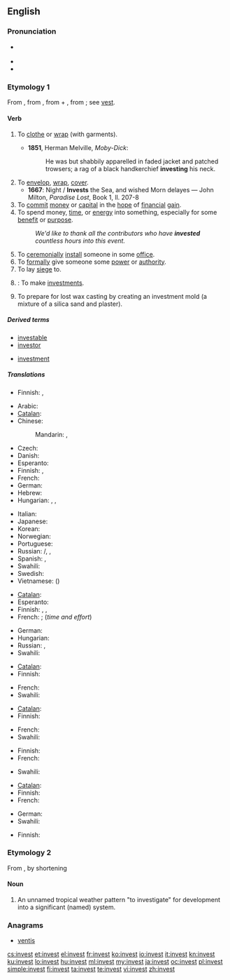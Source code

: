 ==English==

===Pronunciation===
* {{a|UK|US}} {{IPA|/ɪnˈvɛst/}} {{SAMPA|/In.vEst/}}
* {{audio|en-us-invest.ogg|Audio (US)}}
* {{rhymes|ɛst}}

===Etymology 1===
From {{etyl|fr}} {{term|investir}}, from {{etyl|la|en}} {{term|investio||lang=la|to clothe, cover}}, from {{term|in-||in, on}} + {{term|vestio||to clothe, dress}}, from {{term|vestis||clothing}}; see [[vest]].

====Verb====
{{en-verb}}

# {{dated}} To [[clothe]] or [[wrap]] (with garments).
#* '''1851''', Herman Melville, ''Moby-Dick'':
#*: He was but shabbily apparelled in faded jacket and patched trowsers; a rag of a black handkerchief '''investing''' his neck.
# To [[envelop]], [[wrap]], [[cover]].
#* '''1667''': Night / '''Invests''' the Sea, and wished Morn delayes — John Milton, ''Paradise Lost'', Book 1, ll. 207-8
# To [[commit]] [[money]] or [[capital]] in the [[hope]] of [[financial]] [[gain]].
# To spend money, [[time]], or [[energy]] into something, especially for some [[benefit]] or [[purpose]].
#: ''We'd like to thank all the contributors who have '''invested''' countless hours into this event.''
# To [[ceremonially]] [[install]] someone in some [[office]].
# To [[formally]] give someone some [[power]] or [[authority]].
# To lay [[siege]] to.
# {{intransitive}}: To make [[investments]].
# {{metallurgy}} To prepare for lost wax casting by creating an investment mold (a mixture of a silica sand and plaster).

=====Derived terms=====
{{rel-top|terms derived from ''invest (verb)''}}
* [[investable]]
* [[investor]]
{{rel-mid}}
* [[investment]]
{{rel-bottom}}

=====Translations=====
{{trans-see|to clothe or wrap with garments|clothe}}

{{trans-top|to envelop, wrap, cover}}
* Finnish: {{t|fi|peittää}}, {{t|fi|peitellä}}
{{trans-mid}}
{{trans-bottom}}

{{trans-top|to commit resources in the hope of financial gain}}
* Arabic: {{t|ar|استثمر|tr=istáthmara}}
* [[Catalan]]: {{t+|ca|invertir}}
* Chinese:
*: Mandarin: {{t-|cmn|投資|sc=Hani}}, {{t-|cmn|投资|tr=tóuzī|sc=Hani}}
* Czech: {{t|cs|investovat}}
* Danish: {{t|da|investere}}
* Esperanto: {{t|eo|investi}}
* Finnish: {{t+|fi|investoida}}, {{t+|fi|sijoittaa}}
* French: {{t+|fr|investir}}
* German: {{t+|de|investieren}}
* Hebrew: {{t|he|השקיע|tr=hishkía}}
* Hungarian: {{t+|hu|befektet}},  {{t|hu|beruház}},  {{t+|hu|invesztál}}
{{trans-mid}}
* Italian: {{t+|it|investire}}
* Japanese: {{t-|ja|投資|alt=投資する|tr=とうしする, tōshi-suru}}
* Korean: {{t+|ko|투자|alt=투자하다|tr=tuja-hada|sc=Hang}}
* Norwegian: {{t|no|investere}}
* Portuguese: {{t+|pt|investir}}
* Russian: {{t+|ru|инвестировать|tr=investírovat'}} {{impf}}/{{pf.}}, {{t|ru|вкладывать|tr=vkládyvat'}} {{impf}}, {{t|ru|вложить|tr=vložít'}} {{pf.}}
* Spanish: {{t-|es|invertir}}, {{t-|es|investir}}
* Swahili: {{t+|sw|wekeza|xs=Swahili}}
* Swedish: {{t|sv|investera}}
* Vietnamese: {{t|vi|đầu tư|xs=Vietnamese}} ({{t-|vi|投資|sc=Hani|xs=Vietnamese}})
{{trans-bottom}}

{{trans-top|to spend money, time, effort into sthg}}
* [[Catalan]]: {{t+|ca|invertir}}
* Esperanto: {{t|eo|investi}}
* Finnish: {{t|fi|panostaa}}, {{t|fi|käyttää}}, {{t-|fi|satsata}}
* French: {{t+|fr|investir}}; {{t+|fr|consacrer}} (''time and effort'')
{{trans-mid}}
* German: {{t+|de|investieren}}
* Hungarian: {{t+|hu|befektet}}
* Russian: {{t|ru|вкладывать|tr=vkládyvat'}} {{impf}}, {{t|ru|вложить|tr=vložít'}} {{pf.}}
* Swahili: {{t+|sw|wekeza|xs=Swahili}}
{{trans-bottom}}

{{trans-top|to ceremonially install into office}}
* [[Catalan]]: {{t+|ca|investir}}
* Finnish: {{t|fi|nimittää}}
{{trans-mid}}
* French: {{t+|fr|investir}}
* Swahili: {{t+|sw|wekeza|xs=Swahili}}
{{trans-bottom}}

{{trans-top|to formally give power}}
* [[Catalan]]: {{t+|ca|investir}}
* Finnish: {{t|fi|valtuuttaa}}
{{trans-mid}}
* French: {{t+|fr|investir}}
* Swahili: {{t+|sw|wekeza|xs=Swahili}}
{{trans-bottom}}

{{trans-top|to lay siege to}}
* Finnish: {{t|fi|piirittää}}
* French: {{t+|fr|investir}}
{{trans-mid}}
* Swahili: {{t+|sw|wekeza|xs=Swahili}}
{{trans-bottom}}

{{trans-top|to make investments}}
* [[Catalan]]: {{t+|ca|invertir}}
* Finnish: {{t|fi|investoida}}
* French: {{t+|fr|investir}}
{{trans-mid}}
* German: {{t+|de|investieren}}
* Swahili: {{t+|sw|wekeza|xs=Swahili}}
{{trans-bottom}}

{{trans-top|to create an investment mold}}
* Finnish: {{t|fi|kaavata}}
{{trans-mid}}
{{trans-bottom}}

===Etymology 2===
From {{term|investigate||lang=en}}, by shortening

====Noun====
{{en-noun}}

# {{meteorology}} An unnamed tropical weather pattern "to investigate" for development into a significant (named) system.<!--A temporary designation by the U.S. [http://www.nrlmry.navy.mil/tc_pages/ Naval Research Lab] Joint Typhoon Warning Center and [http://www.nhc.noaa.gov/ National Hurricane Center].  Internal jargon (possibly teletype abbreviation) in the 1980's.  Appears today on some tracking maps, e.g. tropical storm advisories at the [http://www.wunderground.com/tropical/ wunderground.com tropical weather page].  Designation, e.g. <code>'''91e'''</code>, is a cyclic number (90-99) and a letter suffix for oceanic region:
#* <code>'''a'''</code> - Arabian Sea
#* <code>'''b'''</code> - Bay of Bengal
#* <code>'''c'''</code> - North Central Pacific Ocean
#* <code>'''e'''</code> - Northeast Pacific Ocean
#* <code>'''l'''</code> - North Atlantic Ocean and Caribbean Sea
#* <code>'''p'''</code> - South Pacific Ocean
#* <code>'''s'''</code> - South Indian Ocean
#* <code>'''w'''</code> - Northwest Pacific Ocean -->

===Anagrams===
* [[ventis#English|ventis]]

[[cs:invest]]
[[et:invest]]
[[el:invest]]
[[fr:invest]]
[[ko:invest]]
[[io:invest]]
[[it:invest]]
[[kn:invest]]
[[ku:invest]]
[[lo:invest]]
[[hu:invest]]
[[ml:invest]]
[[my:invest]]
[[ja:invest]]
[[oc:invest]]
[[pl:invest]]
[[simple:invest]]
[[fi:invest]]
[[ta:invest]]
[[te:invest]]
[[vi:invest]]
[[zh:invest]]